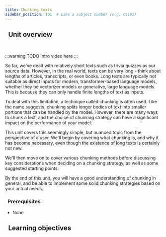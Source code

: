 ```yaml
---
title: Chunking texts
sidebar_position: 101  # Like a subject number (e.g. CS101)
---
```


## <i class="fa-solid fa-chalkboard-user"></i>&nbsp;&nbsp;Unit overview


<!-- <ReactPlayer url='https://youtu.be/FU7l5pr2FmU' controls='true'/> -->
<br/>

:::warning TODO
Intro video here
:::

<!-- Provide context for this course, in addition to the concrete learning goals and outcomes. Why would someone want to do this unit? -->

So far, we've dealt with relatively short texts such as trivia quizzes as our source data. However, in the real world, texts can be very long - think about lengths of articles, transcripts, or even books. Long texts are typically not suitable as direct inputs for modern, transformer-based language models, whether they be vectorizer models or generative, large language models. This is because they can only handle finite lengths of text as inputs.

To deal with this limitation, a technique called chunking is often used. Like the name suggests, chunking splits longer bodies of text into smaller portions that can be handled by the model. However, there are many ways to chunk a text, and the choice of chunking strategy can have a significant impact on the performance of your model.

This unit covers this seemingly simple, but nuanced topic from the perspective of a user. We'll begin by covering what chunking is, and why it has become necessary, even though the existence of long texts is certainly not new.

We'll then move on to cover various chunking methods before discussing key considerations when deciding on a chunking strategy, as well as some suggested starting points.

By the end of this unit, you will have a good understanding of chunking in general, and be able to implement some solid chunking strategies based on your actual needs.

### <i class="fa-solid fa-clipboard-list-check"></i>&nbsp;&nbsp;Prerequisites

- None

## <i class="fa-solid fa-chalkboard-user"></i>&nbsp;&nbsp;Learning objectives


<LearningGoalsExp />


<LearningGoals unitName="chunking"/>


<GiscusDocComment />

